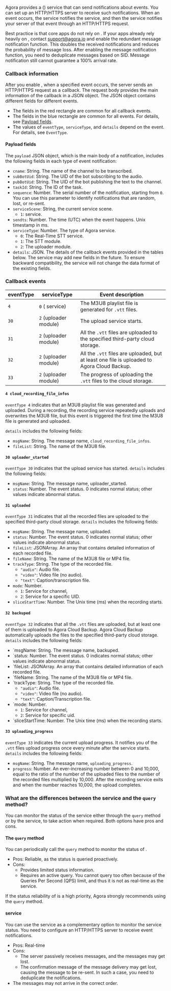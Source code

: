 Agora provides a <Vg k="NCS_LONG"/> (<Vg k="NCS"/>) service that can send notifications about <Vg k="COMPANY"/> <Vpd k="NAME"/> events. You can set up an HTTP/HTTPS server to receive such notifications. When an event occurs, the <Vpd k="NAME"/> service notifies the <Vg k="NCS_LONG"/> service, and then the <Vg k="NCS_LONG"/> service notifies your server of that event through an HTTP/HTTPS request.


<Admonition type="caution" title="Note">Best practice is that core apps do not rely on <Vg k="NCS"/>. If your apps already rely heavily on <Vg k="NCS"/>, contact support@agora.io and enable the redundant message notification function. This doubles the received notifications and reduces the probability of message loss. After enabling the message notification function, you need to deduplicate messages based on SID. Message notification still cannot guarantee a 100% arrival rate.</Admonition>

### Callback information

After you enable <Vg k="NCS_LONG"/>, when a specified event occurs, the <Vg k="NCS_LONG"/> server sends an HTTP/HTTPS request as a callback. The request body provides the main information of the callback in a JSON object. The JSON object contains different fields for different events.

- The fields in the red rectangle are common for all callback events.
- The fields in the blue rectangle are common for all <Vpd k="NAME"/> events. For details, see [Payload fields](#payload-fields).
- The values of `eventType`, `serviceType`, and `details` depend on the event. For details, see `EventType`.

#### Payload fields

The `payload` JSON object, which is the main body of a notification, includes the following fields in each type of event notification:

- `cname`: String. The name of the channel to be transcribed.
- `subBotUid`: String. The UID of the bot subscribing to the audio.
- `pubBotUid`: String. The UID of the bot publishing the text to the channel.
- `taskId`: String. The ID of the <Vpd k="NAME"/> task.
- `sequence`: Number. The serial number of the notification, starting from `0`. You can use this parameter to identify notifications that are random, lost, or re-sent.
- `serviceScene`: String, the current service scene.
    - `1`: <Vpd k="NAME"/> service.
- `sendts`: Number. The time (UTC) when the event happens. Unix timestamp in ms.
- `serviceType`: Number. The type of Agora service.
    - `0`: The Real-Time STT service.
    - `1`: The STT module.
    - `2`: The uploader module.
- `details`: JSON. The details of the callback events provided in the tables below. The <Vg k="NCS_LONG"/> service may add new fields in the future. To ensure backward compatibility, the service will not change the data format of the existing fields.

### Callback events

|eventType | serviceType | Event description |
|---|---|---|
| `4` | `0` (<Vpd k="NAME"/> service) | The M3U8 playlist file is generated for `.vtt` files. |
| `30` | `2` (uploader module) | The upload service starts. |
| `31` | `2` (uploader module) | All the `.vtt` files are uploaded to the specified third-party cloud storage. |
| `32` | `2` (uploader module) | All the `.vtt` files are uploaded, but at least one file is uploaded to Agora Cloud Backup. |
| `33` | `2` (uploader module) | The progress of uploading the `.vtt` files to the cloud storage. |

#### `4 cloud_recording_file_infos`

`eventType 4` indicates that an M3U8 playlist file was generated and uploaded. During a recording, the recording service repeatedly uploads and overwrites the M3U8 file, but this event is triggered the first time the M3U8 file is generated and uploaded.

`details` includes the following fields:

- `msgName`: String. The message name, `cloud_recording_file_infos`.
- `fileList`: String. The name of the M3U8 file.

#### `30 uploader_started`

`eventType 30` indicates that the upload service has started. `details` includes the following fields:

- `msgName`: String. The message name, uploader_started.
- `status`: Number. The event status. 0 indicates normal status; other values indicate abnormal status.

#### `31 uploaded`

`eventType 31` indicates that all the recorded files are uploaded to the specified third-party cloud storage. `details` includes the following fields:

- `msgName`: String. The message name, uploaded.
- `status`: Number. The event status. 0 indicates normal status; other values indicate abnormal status.
- `fileList`: JSONArray. An array that contains detailed information of each recorded file.
- `fileName`: String. The name of the M3U8 file or MP4 file.
- `trackType`: String. The type of the recorded file.
    - `"audio"`: Audio file.
    - `"video"`: Video file (no audio).
    - `"text"`: Caption/transcription file.
- `mode`: Number.
    - `1`: Service for channel,
    - `2`: Service for a specific UID.
- `sliceStartTime`: Number. The Unix time (ms) when the recording starts.

#### `32 backuped`

`eventType 32` indicates that all the `.vtt` files are uploaded, but at least one of them is uploaded to Agora Cloud Backup. Agora Cloud Backup automatically uploads the files to the specified third-party cloud storage. `details` includes the following fields:

- `msgName: String. The message name, backuped.
- `status: Number. The event status. 0 indicates normal status; other values indicate abnormal status.
- `fileList: JSONArray. An array that contains detailed information of each recorded file.
- `fileName: String. The name of the M3U8 file or MP4 file.
- `trackType: String. The type of the recorded file.
    - `"audio"`: Audio file.
    - `"video"`: Video file (no audio).
    - `"text"`: Caption/Transcription file.
- `mode: Number.
    - `1`: Service for channel,
    - `2`: Service for specific uid.
- `sliceStartTime: Number. The Unix time (ms) when the recording starts.

#### `33 uploading_progress`

`eventType 33` indicates the current upload progress. It notifies you of the `.vtt` files upload progress once every minute after the <Vpd k="NAME"/> service starts. `details` includes the following fields:

- `msgName`: String. The message name, `uploading_progress`.
- `progress`: Number. An ever-increasing number between 0 and 10,000, equal to the ratio of the number of the uploaded files to the number of the recorded files multiplied by 10,000. After the recording service exits and when the number reaches 10,000, the upload completes.

### What are the differences between the <Vg k="NCS_LONG"/> service and the `query` method?

You can monitor the status of the <Vpd k="NAME"/> service either through the `query` method or by the <Vg k="NCS_LONG"/> service, to take action when required. Both options have pros and cons.

#### The `query` method

You can periodically call the `query` method to monitor the status of <Vpd k="NAME"/>.

- Pros: Reliable, as the status is queried proactively.
- Cons:
    - Provides limited status information.
    - Requires an active query. You cannot query too often because of the Queries Per Second (QPS) limit, and thus it is not as real-time as the <Vg k="NCS_LONG"/> service.

If the status reliability of <Vpd k="NAME"/> is a high priority, Agora strongly recommends using the `query` method.

#### <Vg k="NCS_LONG"/> service

You can use the <Vg k="NCS_LONG"/> service as a complementary option to monitor the service status. You need to configure an HTTP/HTTPS server to receive event notifications.

- Pros: Real-time
- Cons:
    - The server passively receives messages, and the messages may get lost.
    - The confirmation message of the message delivery may get lost, causing the message to be re-sent. In such a case, you need to deduplicate the notifications.
- The messages may not arrive in the correct order.

